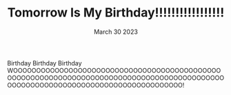 ﻿---
title: Tomorrow Is My Birthday!!!!!!!!!!!!!!!!!
description: "WOOOOOOOOOOOOOOOOOOOOOOOOOOOOOOOOOOOOOOO"
date: March 30 2023
---


Birthday Birthday Birthday WOOOOOOOOOOOOOOOOOOOOOOOOOOOOOOOOOOOOOOOOOOOOOOOOOOOOOOOOOOOOOOOOOOOOOOOOOOOOOOOOOOOOOOOOOOOOOOOOOOOOOOOOOOOOOOOOOOOOOOOOOOOOOOOOOO!